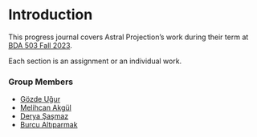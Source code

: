 
# Introduction 


<!-- DO NOT TOUCH THIS PART EXCEPT FILLING YOUR OR YOUR GROUP's NAME -->

This progress journal covers Astral Projection's work during their term at [BDA 503 Fall 2023](https://mef-bda503.github.io/fall23/).

Each section is an assignment or an individual work.

<!-- IF THIS IS A GROUP UNCOMMENT BELOW -->

### Group Members {-}

+   [Gözde Uğur](https://pjournal.github.io/mef07-GozdeUgurK/)
+   [Melihcan Akgül](https://pjournal.github.io/mef07-meakgul/)
+   [Derya Şaşmaz](https://pjournal.github.io/mef07-sasmazd/)
+   [Burcu Altıparmak](https://pjournal.github.io/mef07-BurcuAltiparmak/)


